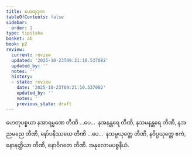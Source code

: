 ```yaml
---
title: ဟေတုဒုက
tableOfContents: false
sidebar:
  order: 1
type: tipitaka
basket: ab
book: p2
review:
  current: review
  updated: '2025-10-23T09:21:10.537082'
  updated_by: ''
  notes: ''
  history:
  - state: review
    date: '2025-10-23T09:21:10.537082'
    updated_by: ''
    notes: ''
    previous_state: draft
---
```



<ReviewStatus review={frontmatter.review} showDetails={true} />

<HypothesisAnnotation frontmatter={frontmatter} />

<DynamicBreadcrumb />

<Division number="91" book="p2" e="ch" v="38" p="37">

<Paragraph number="750" book="p2">
ဟေတုပစ္စယာ နအာရမ္မဏေ တီဏိ …ပေ…  နအနန္တရေ တီဏိ, နသမနန္တရေ တီဏိ, နအညမညေ တီဏိ, နော်ပနိဿယေ တီဏိ …ပေ…  နသမ္ပယုတ္တေ တီဏိ, နဝိပ္ပယုတ္တေ ဧကံ, နောနတ္ထိယာ တီဏိ, နောဝိဂတေ တီဏိ.

</Paragraph>
</Division>

<Paragraph number="751" type="center" book="p2">
အနုလောမပစ္စနီယံ.
</Paragraph>